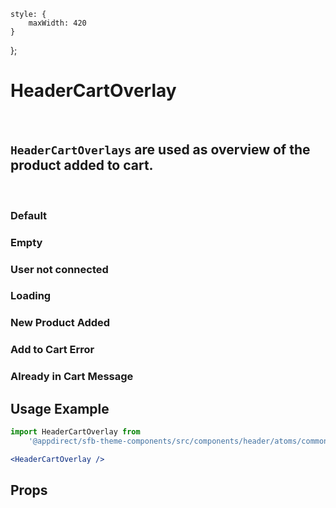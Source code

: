 
    style: {
        maxWidth: 420
    }
};

<Meta of={HeaderCartOverlayStories} />

# HeaderCartOverlay

<br />

## `HeaderCartOverlays` are used as overview of the product added to cart.

<br />

### Default

<Canvas>
  <Story of={HeaderCartOverlayStories.Default} />
</Canvas>

### Empty

<Canvas>
  <Story of={HeaderCartOverlayStories.Empty} />
</Canvas>

### User not connected

<Canvas>
  <Story of={HeaderCartOverlayStories.UserNotConnected} />
</Canvas>

### Loading

<Canvas>
  <Story of={HeaderCartOverlayStories.Loading} />
</Canvas>

### New Product Added

<Canvas>
  <Story of={HeaderCartOverlayStories.NewProductAdded} />
</Canvas>

### Add to Cart Error

<Canvas>
  <Story of={HeaderCartOverlayStories.AddToCartError} />
</Canvas>

### Already in Cart Message

<Canvas>
  <Story of={HeaderCartOverlayStories.AlreadyInCartMessage} />
</Canvas>

## Usage Example

```jsx
import HeaderCartOverlay from
    '@appdirect/sfb-theme-components/src/components/header/atoms/common/header-cart-overlay/HeaderCartOverlay';

<HeaderCartOverlay />
```

## Props

<ArgsTable of={HeaderCartOverlay} />
